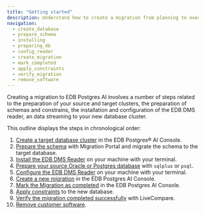 ```yaml
---
title: "Getting started"
description: Understand how to create a migration from planning to execution.
navigation:
  - create_database
  - prepare_schema
  - installing
  - preparing_db
  - config_reader
  - create_migration
  - mark_completed
  - apply_constraints
  - verify_migration
  - remove_software
---
```


Creating a migration to EDB Postgres AI involves a number of steps related to the preparation of your source and target clusters, the preparation of schemas and constrains, the installation and configuration of the EDB DMS reader, an data streaming to your new database cluster. 

This outline displays the steps in chronological order:

1.  [Create a target database cluster](create_database) in the EDB Postgres® AI Console.
1.  [Prepare the schema](prepare_schema) with Migration Portal and migrate the schema to the target database.
1.  [Install the EDB DMS Reader](installing) on your machine with your terminal.
1.  [Prepare your source Oracle or Postgres database](preparing_db) with `sqlplus` or `psql`.
1.  [Configure the EDB DMS Reader](config_reader) on your machine with your terminal.
1.  [Create a new migration](create_migration) in the EDB Postgres AI Console.
1.  [Mark the Migration as completed](mark_completed) in the EDB Postgres AI Console.
1.  [Apply constraints](apply_constraints) to the new database.
1.  [Verify the migration completed successfully](verify_migration) with LiveCompare.
1.  [Remove customer software](remove_software).
